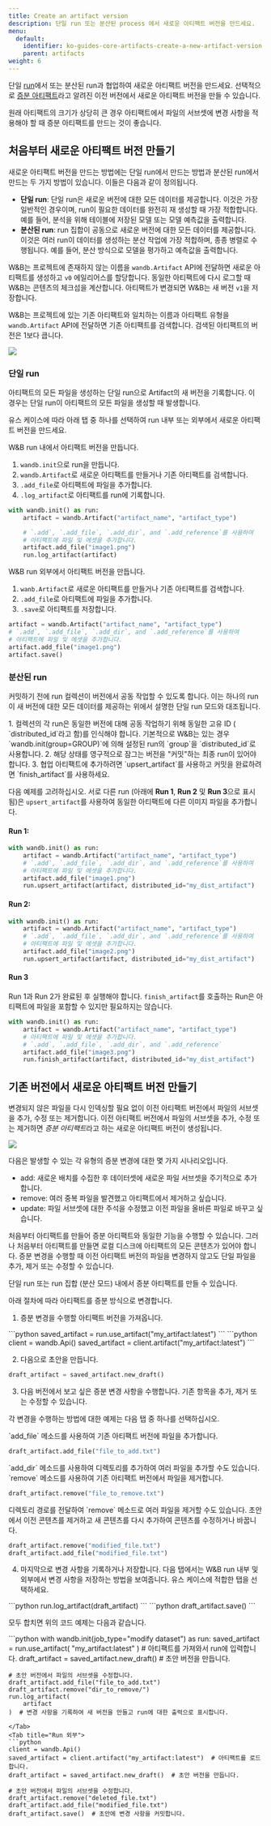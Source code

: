 ```yaml
---
title: Create an artifact version
description: 단일 run 또는 분산된 process 에서 새로운 아티팩트 버전을 만드세요.
menu:
  default:
    identifier: ko-guides-core-artifacts-create-a-new-artifact-version
    parent: artifacts
weight: 6
---
```


단일 [run](/ko/models/runs/)에서 또는 분산된 run과 협업하여 새로운 아티팩트 버전을 만드세요. 선택적으로 [증분 아티팩트](#create-a-new-artifact-version-from-an-existing-version)라고 알려진 이전 버전에서 새로운 아티팩트 버전을 만들 수 있습니다.

<Note>
원래 아티팩트의 크기가 상당히 큰 경우 아티팩트에서 파일의 서브셋에 변경 사항을 적용해야 할 때 증분 아티팩트를 만드는 것이 좋습니다.
</Note>

## 처음부터 새로운 아티팩트 버전 만들기
새로운 아티팩트 버전을 만드는 방법에는 단일 run에서 만드는 방법과 분산된 run에서 만드는 두 가지 방법이 있습니다. 이들은 다음과 같이 정의됩니다.

* **단일 run**: 단일 run은 새로운 버전에 대한 모든 데이터를 제공합니다. 이것은 가장 일반적인 경우이며, run이 필요한 데이터를 완전히 재 생성할 때 가장 적합합니다. 예를 들어, 분석을 위해 테이블에 저장된 모델 또는 모델 예측값을 출력합니다.
* **분산된 run**: run 집합이 공동으로 새로운 버전에 대한 모든 데이터를 제공합니다. 이것은 여러 run이 데이터를 생성하는 분산 작업에 가장 적합하며, 종종 병렬로 수행됩니다. 예를 들어, 분산 방식으로 모델을 평가하고 예측값을 출력합니다.

W&B는 프로젝트에 존재하지 않는 이름을 `wandb.Artifact` API에 전달하면 새로운 아티팩트를 생성하고 `v0` 에일리어스를 할당합니다. 동일한 아티팩트에 다시 로그할 때 W&B는 콘텐츠의 체크섬을 계산합니다. 아티팩트가 변경되면 W&B는 새 버전 `v1`을 저장합니다.

W&B는 프로젝트에 있는 기존 아티팩트와 일치하는 이름과 아티팩트 유형을 `wandb.Artifact` API에 전달하면 기존 아티팩트를 검색합니다. 검색된 아티팩트의 버전은 1보다 큽니다.

<Frame>
    <img src="/images/artifacts/single_distributed_artifacts.png"  />
</Frame>

### 단일 run
아티팩트의 모든 파일을 생성하는 단일 run으로 Artifact의 새 버전을 기록합니다. 이 경우는 단일 run이 아티팩트의 모든 파일을 생성할 때 발생합니다.

유스 케이스에 따라 아래 탭 중 하나를 선택하여 run 내부 또는 외부에서 새로운 아티팩트 버전을 만드세요.

<Tabs>
<Tab title="Run 내부">
W&B run 내에서 아티팩트 버전을 만듭니다.

1. `wandb.init`으로 run을 만듭니다.
2. `wandb.Artifact`로 새로운 아티팩트를 만들거나 기존 아티팩트를 검색합니다.
3. `.add_file`로 아티팩트에 파일을 추가합니다.
4. `.log_artifact`로 아티팩트를 run에 기록합니다.

```python
with wandb.init() as run:
    artifact = wandb.Artifact("artifact_name", "artifact_type")

    # `.add`, `.add_file`, `.add_dir`, and `.add_reference`를 사용하여
    # 아티팩트에 파일 및 에셋을 추가합니다.
    artifact.add_file("image1.png")
    run.log_artifact(artifact)
```
</Tab>
<Tab title="Run 외부">
W&B run 외부에서 아티팩트 버전을 만듭니다.

1. `wanb.Artifact`로 새로운 아티팩트를 만들거나 기존 아티팩트를 검색합니다.
2. `.add_file`로 아티팩트에 파일을 추가합니다.
3. `.save`로 아티팩트를 저장합니다.

```python
artifact = wandb.Artifact("artifact_name", "artifact_type")
# `.add`, `.add_file`, `.add_dir`, and `.add_reference`를 사용하여
# 아티팩트에 파일 및 에셋을 추가합니다.
artifact.add_file("image1.png")
artifact.save()
```
</Tab>
</Tabs>

### 분산된 run

커밋하기 전에 run 컬렉션이 버전에서 공동 작업할 수 있도록 합니다. 이는 하나의 run이 새 버전에 대한 모든 데이터를 제공하는 위에서 설명한 단일 run 모드와 대조됩니다.

<Note>
1. 컬렉션의 각 run은 동일한 버전에 대해 공동 작업하기 위해 동일한 고유 ID ( `distributed_id`라고 함)를 인식해야 합니다. 기본적으로 W&B는 있는 경우 `wandb.init(group=GROUP)`에 의해 설정된 run의 `group`을 `distributed_id`로 사용합니다.
2. 해당 상태를 영구적으로 잠그는 버전을 "커밋"하는 최종 run이 있어야 합니다.
3. 협업 아티팩트에 추가하려면 `upsert_artifact`를 사용하고 커밋을 완료하려면 `finish_artifact`를 사용하세요.
</Note>

다음 예제를 고려하십시오. 서로 다른 run (아래에 **Run 1**, **Run 2** 및 **Run 3**으로 표시됨)은 `upsert_artifact`를 사용하여 동일한 아티팩트에 다른 이미지 파일을 추가합니다.

#### Run 1:

```python
with wandb.init() as run:
    artifact = wandb.Artifact("artifact_name", "artifact_type")
    # `.add`, `.add_file`, `.add_dir`, and `.add_reference`를 사용하여
    # 아티팩트에 파일 및 에셋을 추가합니다.
    artifact.add_file("image1.png")
    run.upsert_artifact(artifact, distributed_id="my_dist_artifact")
```

#### Run 2:

```python
with wandb.init() as run:
    artifact = wandb.Artifact("artifact_name", "artifact_type")
    # `.add`, `.add_file`, `.add_dir`, and `.add_reference`를 사용하여
    # 아티팩트에 파일 및 에셋을 추가합니다.
    artifact.add_file("image2.png")
    run.upsert_artifact(artifact, distributed_id="my_dist_artifact")
```

#### Run 3

Run 1과 Run 2가 완료된 후 실행해야 합니다. `finish_artifact`를 호출하는 Run은 아티팩트에 파일을 포함할 수 있지만 필요하지는 않습니다.

```python
with wandb.init() as run:
    artifact = wandb.Artifact("artifact_name", "artifact_type")
    # 아티팩트에 파일 및 에셋을 추가합니다.
    # `.add`, `.add_file`, `.add_dir`, and `.add_reference`
    artifact.add_file("image3.png")
    run.finish_artifact(artifact, distributed_id="my_dist_artifact")
```

## 기존 버전에서 새로운 아티팩트 버전 만들기

변경되지 않은 파일을 다시 인덱싱할 필요 없이 이전 아티팩트 버전에서 파일의 서브셋을 추가, 수정 또는 제거합니다. 이전 아티팩트 버전에서 파일의 서브셋을 추가, 수정 또는 제거하면 *증분 아티팩트*라고 하는 새로운 아티팩트 버전이 생성됩니다.

<Frame>
    <img src="/images/artifacts/incremental_artifacts.png"  />
</Frame>

다음은 발생할 수 있는 각 유형의 증분 변경에 대한 몇 가지 시나리오입니다.

- add: 새로운 배치를 수집한 후 데이터셋에 새로운 파일 서브셋을 주기적으로 추가합니다.
- remove: 여러 중복 파일을 발견했고 아티팩트에서 제거하고 싶습니다.
- update: 파일 서브셋에 대한 주석을 수정했고 이전 파일을 올바른 파일로 바꾸고 싶습니다.

처음부터 아티팩트를 만들어 증분 아티팩트와 동일한 기능을 수행할 수 있습니다. 그러나 처음부터 아티팩트를 만들면 로컬 디스크에 아티팩트의 모든 콘텐츠가 있어야 합니다. 증분 변경을 수행할 때 이전 아티팩트 버전의 파일을 변경하지 않고도 단일 파일을 추가, 제거 또는 수정할 수 있습니다.

<Note>
단일 run 또는 run 집합 (분산 모드) 내에서 증분 아티팩트를 만들 수 있습니다.
</Note>

아래 절차에 따라 아티팩트를 증분 방식으로 변경합니다.

1. 증분 변경을 수행할 아티팩트 버전을 가져옵니다.

<Tabs>
<Tab title="Run 내부">
```python
saved_artifact = run.use_artifact("my_artifact:latest")
```
</Tab>
<Tab title="Run 외부">
```python
client = wandb.Api()
saved_artifact = client.artifact("my_artifact:latest")
```
</Tab>
</Tabs>

2. 다음으로 초안을 만듭니다.

```python
draft_artifact = saved_artifact.new_draft()
```

3. 다음 버전에서 보고 싶은 증분 변경 사항을 수행합니다. 기존 항목을 추가, 제거 또는 수정할 수 있습니다.

각 변경을 수행하는 방법에 대한 예제는 다음 탭 중 하나를 선택하십시오.

<Tabs>
<Tab title="추가">
`add_file` 메소드를 사용하여 기존 아티팩트 버전에 파일을 추가합니다.

```python
draft_artifact.add_file("file_to_add.txt")
```

<Note>
`add_dir` 메소드를 사용하여 디렉토리를 추가하여 여러 파일을 추가할 수도 있습니다.
</Note>
</Tab>
<Tab title="제거">
`remove` 메소드를 사용하여 기존 아티팩트 버전에서 파일을 제거합니다.

```python
draft_artifact.remove("file_to_remove.txt")
```

<Note>
디렉토리 경로를 전달하여 `remove` 메소드로 여러 파일을 제거할 수도 있습니다.
</Note>
</Tab>
<Tab title="수정">
초안에서 이전 콘텐츠를 제거하고 새 콘텐츠를 다시 추가하여 콘텐츠를 수정하거나 바꿉니다.

```python
draft_artifact.remove("modified_file.txt")
draft_artifact.add_file("modified_file.txt")
```
</Tab>
</Tabs>

4. 마지막으로 변경 사항을 기록하거나 저장합니다. 다음 탭에서는 W&B run 내부 및 외부에서 변경 사항을 저장하는 방법을 보여줍니다. 유스 케이스에 적합한 탭을 선택하세요.

<Tabs>
<Tab title="Run 내부">
```python
run.log_artifact(draft_artifact)
```
</Tab>
<Tab title="Run 외부">
```python
draft_artifact.save()
```
</Tab>
</Tabs>

모두 합치면 위의 코드 예제는 다음과 같습니다.

<Tabs>
<Tab title="Run 내부">
```python
with wandb.init(job_type="modify dataset") as run:
    saved_artifact = run.use_artifact(
        "my_artifact:latest"
    )  # 아티팩트를 가져와서 run에 입력합니다.
    draft_artifact = saved_artifact.new_draft()  # 초안 버전을 만듭니다.

    # 초안 버전에서 파일의 서브셋을 수정합니다.
    draft_artifact.add_file("file_to_add.txt")
    draft_artifact.remove("dir_to_remove/")
    run.log_artifact(
        artifact
    )  # 변경 사항을 기록하여 새 버전을 만들고 run에 대한 출력으로 표시합니다.
```
</Tab>
<Tab title="Run 외부">
```python
client = wandb.Api()
saved_artifact = client.artifact("my_artifact:latest")  # 아티팩트를 로드합니다.
draft_artifact = saved_artifact.new_draft()  # 초안 버전을 만듭니다.

# 초안 버전에서 파일의 서브셋을 수정합니다.
draft_artifact.remove("deleted_file.txt")
draft_artifact.add_file("modified_file.txt")
draft_artifact.save()  # 초안에 변경 사항을 커밋합니다.
```
</Tab>
</Tabs>
